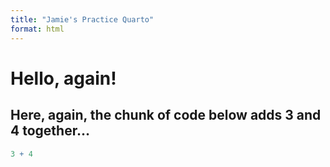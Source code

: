 ```yaml
---
title: "Jamie's Practice Quarto"
format: html
---
```


# **Hello, again!**

## Here, again, the chunk of code below adds 3 and 4 together...

```r
3 + 4
```


